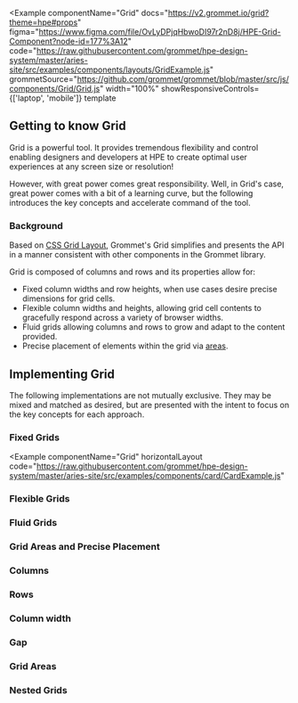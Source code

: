 
<Example
  componentName="Grid"
  docs="https://v2.grommet.io/grid?theme=hpe#props"
  figma="https://www.figma.com/file/OvLyDPjqHbwoDI97r2nD8j/HPE-Grid-Component?node-id=177%3A12"
  code="https://raw.githubusercontent.com/grommet/hpe-design-system/master/aries-site/src/examples/components/layouts/GridExample.js"
  grommetSource="https://github.com/grommet/grommet/blob/master/src/js/components/Grid/Grid.js"
  width="100%"
  showResponsiveControls={['laptop', 'mobile']}
  template
>
  <GridExample />
</Example>

## Getting to know Grid
Grid is a powerful tool. It provides tremendous flexibility and control enabling designers and 
developers at HPE to create optimal user experiences at any screen size or resolution!

However, with great power comes great responsibility. Well, in Grid's case, great power 
comes with a bit of a learning curve, but the following introduces the key concepts and
accelerate command of the tool.

### Background
Based on [CSS Grid Layout](https://developer.mozilla.org/en-US/docs/Web/CSS/CSS_Grid_Layout), 
Grommet's Grid simplifies and presents the API in a manner consistent with other components 
in the Grommet library.

Grid is composed of columns and rows and its properties allow for:
- Fixed column widths and row heights, when use cases desire precise dimensions for grid cells.
- Flexible column widths and heights, allowing grid cell contents to gracefully respond across 
a variety of browser widths.
- Fluid grids allowing columns and rows to grow and adapt to the content provided.
- Precise placement of elements within the grid via [areas]().

## Implementing Grid
The following implementations are not mutually exclusive. They may be mixed and matched
as desired, but are presented with the intent to focus on the key concepts for each approach.

### Fixed Grids

<Example
  componentName="Grid"
  horizontalLayout
  code="https://raw.githubusercontent.com/grommet/hpe-design-system/master/aries-site/src/examples/components/card/CardExample.js"
>
  <FixedGrid />
</Example>

### Flexible Grids

### Fluid Grids

### Grid Areas and Precise Placement




### Columns

### Rows

### Column width

### Gap

### Grid Areas

### Nested Grids